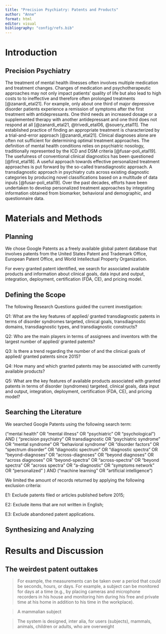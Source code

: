 ```yaml
---
title: "Precision Psychiatry: Patents and Products"
author: "Anne"
format: html
editor: visual
bibliography: "config/refs.bib"
---
```


# Introduction 

## Precision Psychiatry 

The treatment of mental health illnesses often involves multiple medication and treatment changes.
Changes of medication and psychotherapeutic approaches may not only impact patients' quality of life but also lead to high costs to to ineffective and therefore often prolonged treatments [@zanardi_etal21].
For example, only about one third of major depressive disorder patients experience a remission of symptoms after the first treatment with antidepressants. One third needs an increased dosage or a supplemented therapy with another antidepressant and one third does not respond at all [@zanardi_etal21, @trivedi_etal06, @souery_etal11]. 
The established practice of finding an appropriate treatment is characterized by a trial-and-error approach [@zanardi_etal21].
Clinical diagnoses alone are often not sufficient for determining optimal treatment approaches.
The definition of mental health conditions relies on psychiatric nosology, traditionally represented by the ICD and DSM criteria [@fusar-poli_etal19]. 
The usefulness of conventional clinical diagnostics has been questioned [@first_etal18]. 
A useful approach towards effective personalized treatment approaches is put forward by the so-called transdiagnostic approach. 
A transdiagnostic approach in psychiatry cuts across existing diagnostic categories by producing novel classifications based on a multitude of data inputs [@fusar-poli_etal19]. 
Over the past decades, efforts have been undertaken to develop personalized treatment approaches by integrating information obtained from biomarker, behavioral and demographic, and questionnaire data.


# Materials and Methods

## Planning

We chose Google Patents as a freely available global patent database that involves patents from the United States Patent and Trademark Office, European Patent Office, and World Intellectual Property Organization. 

For every granted patent identified, we search for associated available products and information about clinical goals, data input and output, integration, deployment, certification (FDA, CE), and pricing model. 


## Defining the Scope

The following Research Questions guided the current investigation:

Q1: What are the key features of applied/ granted transdiagnostic patents in terms of disorder syndromes targeted, clinical goals, transdiagnostic domains, transdiagnostic types, and transdiagnostic constructs? 

Q2: Who are the main players in terms of assignees and inventors with the largest number of applied/ granted patents?

Q3: Is there a trend regarding the number of and the clinical goals of applied/ granted patents since 2015?

Q4: How many and which granted patents may be associated with currently available products? 

Q5: What are the key features of available products associated with granted patents in terms of disorder (syndromes) targeted, clinical goals, data input and output, integration, deployment, certification (FDA, CE), and pricing model?

## Searching the Literature

We searched Google Patents using the following search term:

("mental health" OR "mental illness" OR "psychiatric" OR "psychological") AND ( "precision psychiatry" OR transdiagnostic OR "psychiatric syndrome" OR "mental syndrome" OR "behavioral syndrome" OR  "disorder factors" OR "spectrum disorder" OR "diagnostic spectrum" OR "diagnostic spectra" OR "beyond-diagnoses" OR "across-diagnoses" OR "beyond diagnoses" OR "across diagnoses" OR "beyond-spectra" OR "across-spectra" OR "beyond spectra" OR "across spectra" OR "a-diagnostic"  OR "symptoms network" OR "personalized" ) AND ("machine learning" OR "artificial intelligence")

We limited the amount of records returned by applying the following exclusion criteria:

E1: Exclude patents filed or articles published before 2015;

E2: Exclude items that are not written in English;

E3: Exclude abandoned patent applications.

## Synthesizing and Analyzing

# Results and Discussion 





## The weirdest patent outtakes

> For example, the measurements can be taken over a period that could be seconds, hours, or days. For example, a subject can be monitored for days at a time (e.g., by placing cameras and microphone recorders in his house and monitoring him during his free and private time at his home in addition to his time in the workplace).


> A mammalian subject

> The system is designed, inter alia, for users (subjects), mammals, animals, children or adults, who are overweight
